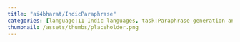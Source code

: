 ```yaml
---
title: "ai4bharat/IndicParaphrase"
categories: [language:11 Indic languages, task:Paraphrase generation and detection dataset for Indic languages]
thumbnail: /assets/thumbs/placeholder.png
---
```


